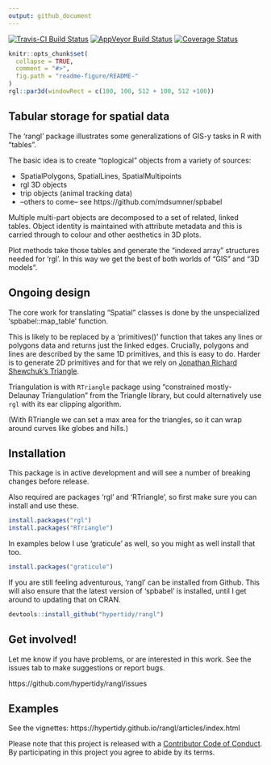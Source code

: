 ```yaml
---
output: github_document
---
```



[![Travis-CI Build Status](https://travis-ci.org/hypertidy/rangl.svg?branch=master)](https://travis-ci.org/hypertidy/rangl) [![AppVeyor Build Status](https://ci.appveyor.com/api/projects/status/github/hypertidy/rangl?branch=master&svg=true)](https://ci.appveyor.com/project/hypertidy/rangl) [![Coverage Status](https://img.shields.io/codecov/c/github/hypertidy/rangl/master.svg)](https://codecov.io/github/hypertidy/rangl?branch=master)

<!-- README.md is generated from README.Rmd. Please edit that file -->

```r
knitr::opts_chunk$set(
  collapse = TRUE,
  comment = "#>",
  fig.path = "readme-figure/README-"
)
rgl::par3d(windowRect = c(100, 100, 512 + 100, 512 +100))
```

## Tabular storage for spatial data 

The 'rangl' package illustrates some generalizations of GIS-y tasks in R with "tables". 

The basic idea is to create "toplogical" objects from a variety of sources: 

* SpatialPolygons, SpatialLines, SpatialMultipoints
* rgl 3D objects
* trip objects (animal tracking data)
* --others to come-- see https://github.com/mdsumner/spbabel


Multiple multi-part objects are decomposed to a set of related, linked tables. Object identity is maintained with attribute metadata and this is carried through to colour and other aesthetics in 3D plots.  

Plot methods take those tables and generate the "indexed array" structures needed for 'rgl'. In this way we get the best of both worlds of "GIS" and "3D models". 

## Ongoing design

The core work for translating "Spatial" classes is done by the unspecialized 'spbabel::map_table' function.

This is likely to be replaced by a 'primitives()' function that takes any lines or polygons data and returns just the linked edges. Crucially, polygons and lines are described by the same 1D primitives, and this is easy to do. Harder is to generate 2D primitives and for that we rely on [Jonathan Richard Shewchuk's Triangle](https://www.cs.cmu.edu/~quake/triangle.html). 

Triangulation is with `RTriangle` package using "constrained mostly-Delaunay Triangulation" from the Triangle library, but could alternatively use `rgl` with its ear clipping algorithm. 

(With RTriangle we can set a max area for the triangles, so it can wrap around curves like globes and hills.)

## Installation

This package is in active development and will see a number of breaking changes before release. 


Also required are packages 'rgl' and 'RTriangle', so first make sure you can install and use these. 

```r
install.packages("rgl")
install.packages("RTriangle")

```

In examples below I use 'graticule' as well, so you might as well install that too. 

```r
install.packages("graticule")
```

If you are still feeling adventurous, 'rangl' can be installed from Github. This will also ensure that the latest version of 'spbabel' is installed, until I get around to updating that on CRAN. 

```r
devtools::install_github("hypertidy/rangl")
```

## Get involved!

Let me know if you have problems, or are interested in this work. See the issues tab to make suggestions or report bugs. 

https://github.com/hypertidy/rangl/issues



## Examples

See the vignettes: https://hypertidy.github.io/rangl/articles/index.html



Please note that this project is released with a [Contributor Code of Conduct](CONDUCT.md). By participating in this project you agree to abide by its terms.


